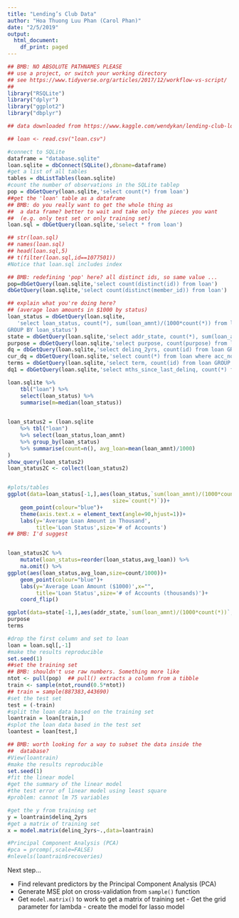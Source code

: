 ```yaml
---
title: "Lending’s Club Data"
author: "Hoa Thuong Luu Phan (Carol Phan)"
date: "2/5/2019"
output:
  html_document:
    df_print: paged
---
```


```r
## BMB: NO ABSOLUTE PATHNAMES PLEASE
## use a project, or switch your working directory
## see https://www.tidyverse.org/articles/2017/12/workflow-vs-script/
##
library("RSQLite")
library("dplyr")
library("ggplot2")
library("dbplyr")

## data downloaded from https://www.kaggle.com/wendykan/lending-club-loan-data

## loan <- read.csv("loan.csv")

#connect to SQLite
dataframe = "database.sqlite"
loan.sqlite = dbConnect(SQLite(),dbname=dataframe)
#get a list of all tables 
tables = dbListTables(loan.sqlite)
#count the number of observations in the SQLite tablep
pop = dbGetQuery(loan.sqlite,'select count(*) from loan') 
##get the 'loan' table as a dataframe
## BMB: do you really want to get the whole thing as
##  a data frame? better to wait and take only the pieces you want
##  (e.g. only test set or only training set)
loan.sql = dbGetQuery(loan.sqlite,'select * from loan')

## str(loan.sql)
## names(loan.sql)
## head(loan.sql,5)
## t(filter(loan.sql,id==1077501))
#Notice that loan.sql includes index 

## BMB: redefining 'pop' here? all distinct ids, so same value ...
pop=dbGetQuery(loan.sqlite,'select count(distinct(id)) from loan')
dbGetQuery(loan.sqlite,'select count(distinct(member_id)) from loan')

## explain what you're doing here?
## (average loan amounts in $1000 by status)
loan_status = dbGetQuery(loan.sqlite,
   'select loan_status, count(*), sum(loan_amnt)/(1000*count(*)) from loan \
GROUP BY loan_status')
state = dbGetQuery(loan.sqlite,'select addr_state, count(*), sum(loan_amnt)/(1000*count(*)) from loan GROUP BY addr_state')
purpose = dbGetQuery(loan.sqlite,'select purpose, count(purpose) from loan GROUP BY purpose')
dq = dbGetQuery(loan.sqlite,'select delinq_2yrs, count(id) from loan GROUP BY delinq_2yrs')
cur_dq = dbGetQuery(loan.sqlite,'select count(*) from loan where acc_now_delinq == 1')
terms = dbGetQuery(loan.sqlite,'select term, count(id) from loan GROUP BY term')
dq1 = dbGetQuery(loan.sqlite,'select mths_since_last_delinq, count(*) from loan GROUP BY mths_since_last_delinq')

loan.sqlite %>%
    tbl("loan") %>%
    select(loan_status) %>%
    summarise(m=median(loan_status))

 
loan_status2 = (loan.sqlite
    %>% tbl("loan")
    %>% select(loan_status,loan_amnt)
    %>% group_by(loan_status)
    %>% summarise(count=n(), avg_loan=mean(loan_amnt)/1000)
)
show_query(loan_status2)
loan_status2C <- collect(loan_status2)


#plots/tables
ggplot(data=loan_status[-1,],aes(loan_status,`sum(loan_amnt)/(1000*count(*))`,
                                 size=`count(*)`))+
    geom_point(colour="blue")+
    theme(axis.text.x = element_text(angle=90,hjust=1))+
    labs(y='Average Loan Amount in Thousand',
         title='Loan Status',size='# of Accounts')
## BMB: I'd suggest


loan_status2C %>%
    mutate(loan_status=reorder(loan_status,avg_loan)) %>%
    na.omit() %>%
ggplot(aes(loan_status,avg_loan,size=count/1000))+
    geom_point(colour="blue")+
    labs(y='Average Loan Amount ($1000)',x="",
         title='Loan Status',size='# of Accounts (thousands)')+
    coord_flip()

ggplot(data=state[-1,],aes(addr_state,`sum(loan_amnt)/(1000*count(*))`,size=`count(*)`))+geom_point(colour="red")+theme(axis.text.x = element_text(angle=90,hjust=1))+labs(y='Average Loan Amount in Thousand',title='USA',size='# of Accounts',x='States')
purpose 
terms

#drop the first column and set to loan
loan = loan.sql[,-1]
#make the results reproducible
set.seed(1)
##set the training set
## BMB: shouldn't use raw numbers. Something more like
ntot <- pull(pop)  ## pull() extracts a column from a tibble
train <- sample(ntot,round(0.5*ntot))
## train = sample(887383,443690)
#set the test set
test = (-train) 
#split the loan data based on the training set
loantrain = loan[train,]
#splot the loan data based in the test set 
loantest = loan[test,]

## BMB: worth looking for a way to subset the data inside the
##  database?
#View(loantrain)
#make the results reproducible
set.seed(1)
#fit the linear model
#get the summary of the linear model 
#the test error of linear model using least square 
#problem: cannot lm 75 variables 

#get the y from training set
y = loantrain$delinq_2yrs
#get a matrix of training set
x = model.matrix(delinq_2yrs~.,data=loantrain)

#Principal Component Analysis (PCA)
#pca = prcomp(,scale=FALSE)
#nlevels(loantrain$recoveries)


```
Next step...

- Find relevant predictors by the Principal Component Analysis (PCA)
- Generate MSE plot on cross-validation from `sample()` function
- Get `model.matrix()` to work to get a matrix of training set 
          - Get the grid parameter for lambda
          - create the model for lasso model





